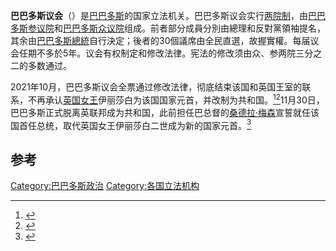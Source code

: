 {{Infobox legislature
 | name               = 巴巴多斯議會
 | native_name        = 
 | native_name_lang   = 
 | transcription_name = 
 | legislature        = 
 | coa_pic            = Coat of arms of Barbados (3).svg
 | coa_res            = 
 | coa_alt            =
 | foundation         = <!-- {{Start date|df=yes|YYYY|MM|DD}} --> 
 | house_type         = [[兩院制|兩院制]]
 | houses             = • [[巴巴多斯參議院|巴巴多斯參議院]]<br />• [[巴巴多斯眾議院|巴巴多斯眾議院]]
 | leader2_type       = {{le|巴巴多斯參議院議長|List of Presidents of the Senate of Barbados}}
 | leader2            = Reginald Farley
 | party2             = {{le|巴巴多斯工黨|Barbados Labour Party}}
 | election2          = 2020
 | leader3_type       = {{le|巴巴多斯眾議院議長|List of Speakers of the House of Assembly of Barbados}}
 | leader3            = Arthur Holder
 | party3             = {{le|巴巴多斯工黨|Barbados Labour Party}}
 | election3          = 2018年6月5日
 | leader4_type       = [[巴巴多斯總理|巴巴多斯總理]]
 | leader4            = [[米亞·莫特利|米亞·莫特利]]
 | election4          = 2018年5月25日
 | party4             = {{le|巴巴多斯工黨|Barbados Labour Party}}
 | leader5_type       = [[在野黨|在野黨]]領導人
 | leader5            = ''沒有''
 | party5             = 
 | election5          = 2022年1月19日
 | members            = '''參議院''': 21<br />'''眾議院''': 30
 | house1             = [[巴巴多斯參議院|巴巴多斯參議院]]
 | house2             = [[巴巴多斯眾議院|巴巴多斯眾議院]]
 | structure1         = Senate Seats (Barbados).svg
 | structure1_res     = 250px
 | structure1_alt     = 
 | structure2         = Asemblee barbade 2018.svg 
 | structure2_res     = 250px
 | structure2_alt     = 
 | political_groups1  = '''政府'''
*{{Color box|#FF0800|border=darkgray}} {{le|巴巴多斯工黨|Barbados Labour Party}} (12)
'''[[在野黨|在野黨]]'''
*{{Color box|#808080|border=darkgray}} [[獨立人士|獨立人士]] (7)
*{{Color box|#BBD17A|border=darkgray}} {{le|民主與發展人民黨|People's Party for Democracy and Development}} (2)
 | political_groups2  = '''政府'''
*{{Color box|#FF0800|border=darkgray}} {{le|巴巴多斯工黨|Barbados Labour Party}} (30)
 | committees1        = 
 | committees2        = 
 | joint_committees   = 
 | voting_system1     = 由[[巴巴多斯總統|巴巴多斯總統]]自行決定
 | last_election1     = 
 | voting_system2     = [[簡單多數制|簡單多數制]]
 | last_election2     = {{le|2022年巴巴多斯大選|2022 Barbadian general election}}
 | previous_election1 = 
 | session_room       = Bridgetown barbados parliament building.jpg
 | session_res        = 
 | session_alt        = 
 | meeting_place      = [[布里奇顿|橋鎮]]
 | website            = {{URL|https://www.barbadosparliament.com/}}
 | footnotes          = 
 | motto              = 
}}

'''巴巴多斯议会'''（{{lang-en|Parliament of Barbados}}）是[[巴巴多斯|巴巴多斯]]的国家立法机关。巴巴多斯议会实行[[两院制|两院制]]，由[[巴巴多斯参议院|巴巴多斯参议院]]和[[巴巴多斯众议院|巴巴多斯众议院]]组成。前者部分成員分別由總理和反對黨領袖提名，其余由[[巴巴多斯總統|巴巴多斯總統]]自行決定；後者的30個議席由全民直選，故握實權。每届议会任期不多於5年。议会有权制定和修改法律。宪法的修改须由众、参两院三分之二的多数通过。

2021年10月，巴巴多斯议会全票通过修改法律，彻底结束该国和英国王室的联系，不再承认[[英国女王|英国女王]]伊丽莎白为该国国家元首，并改制为共和国。<ref>{{cite news |title=巴巴多斯议会通过修法 不再承认英国女王为该国元首 |url=https://world.huanqiu.com/article/44ysFrS57qL |accessdate=2022-01-05 |work=环球网 |archive-date=2022-03-09 |archive-url=https://web.archive.org/web/20220309000332/https://world.huanqiu.com/article/44ysFrS57qL }}</ref><ref>{{cite news |title=巴巴多斯议会通过修法 不再承认英国女王为该国元首 |url=https://news.cctv.com/2021/10/01/ARTIWkM1qsHfc7PgDADPrR35211001.shtml |accessdate=2022-01-05 |work=CCTV.com |archive-date=2022-01-05 |archive-url=https://web.archive.org/web/20220105014339/https://news.cctv.com/2021/10/01/ARTIWkM1qsHfc7PgDADPrR35211001.shtml }}</ref>11月30日，巴巴多斯正式脱离英联邦成为共和国，此前担任巴总督的[[桑德拉·梅森|桑德拉·梅森]]宣誓就任该国首任总统，取代英国女王伊丽莎白二世成为新的国家元首。<ref>{{cite news |title=巴巴多斯脱离英联邦成为共和国 |url=http://world.people.com.cn/n1/2021/1203/c1002-32298169.html |accessdate=2022-01-05 |work=人民网 |archive-date=2022-05-23 |archive-url=https://web.archive.org/web/20220523083830/http://world.people.com.cn/n1/2021/1203/c1002-32298169.html }}</ref>

== 参考==
{{reflist}}
{{美洲题目|议会}}

[[Category:巴巴多斯政治|Category:巴巴多斯政治]]
[[Category:各国立法机构|Category:各国立法机构]]